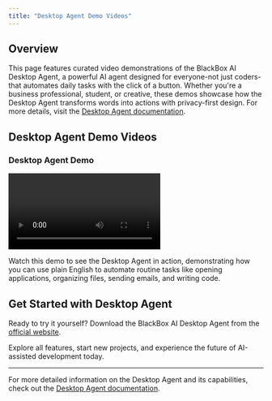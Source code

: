 ```yaml
---
title: "Desktop Agent Demo Videos"
---
```


## Overview

This page features curated video demonstrations of the BlackBox AI Desktop Agent, a powerful AI agent designed for everyone-not just coders-that automates daily tasks with the click of a button. Whether you're a business professional, student, or creative, these demos showcase how the Desktop Agent transforms words into actions with privacy-first design. For more details, visit the [Desktop Agent documentation](/features/desktop-agent/introduction).

## Desktop Agent Demo Videos

### Desktop Agent Demo

<div style={{textAlign: 'center'}}>
  <video src="/videos/desktop-agent.mp4" controls></video>
</div>

Watch this demo to see the Desktop Agent in action, demonstrating how you can use plain English to automate routine tasks like opening applications, organizing files, sending emails, and writing code. 

## Get Started with Desktop Agent

Ready to try it yourself? Download the BlackBox AI Desktop Agent from the [official website](https://www.blackbox.ai/desktop).

Explore all features, start new projects, and experience the future of AI-assisted development today.

---

For more detailed information on the Desktop Agent and its capabilities, check out the [Desktop Agent documentation](/features/desktop-agent/introduction).

